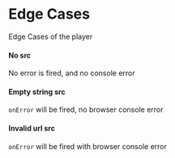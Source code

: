 
<Meta title="Edge Cases" component={AudioPlayer} />

<Props of={AudioPlayer} />

# Edge Cases

Edge Cases of the player

#### No src

No error is fired, and no console error

<Preview>
  <Story name="No src">
    <AudioPlayer onError={action('onError')} onPlayError={action('onPlayError')} />
  </Story>
</Preview>

#### Empty string src

`onError` will be fired, no browser console error

<Preview>
  <Story name="Empty string src">
    <AudioPlayer src='' onError={action('onError')} onPlayError={action('onPlayError')} />
  </Story>
</Preview>

#### Invalid url src

`onError` will be fired with browser console error

<Preview>
  <Story name="Invalid src">
    <AudioPlayer src="https://invalidsrc.com/nothing.mp3" onError={action('onError')} onPlayError={action('onPlayError')} />
  </Story>
</Preview>
